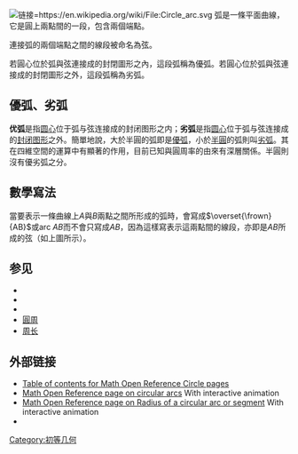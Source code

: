 [[File:Circle_arc.svg|链接=https://en.wikipedia.org/wiki/File:Circle_arc.svg]]
弧是一條平面曲線，它是圓上兩點間的一段，包含兩個端點。

連接弧的兩個端點之間的線段被命名為弦。

若圓心位於弧與弦連接成的封閉圖形之內，這段弧稱為優弧。若圓心位於弧與弦連接成的封閉圖形之外，這段弧稱為劣弧。

== 優弧、劣弧 ==
'''优弧'''是指[[圆心|圆心]]位于弧与弦连接成的封闭图形之内；'''劣弧'''是指[[圆心|圆心]]位于弧与弦连接成的[[封闭图形|封闭图形]]之外。簡單地說，大於半圓的弧即是[[優弧|優弧]]，小於[[半圓|半圓]]的弧則叫[[劣弧|劣弧]]。其在四維空間的運算中有顯著的作用，目前已知與圓周率的由來有深層關係。半圓則沒有優劣弧之分。

== 數學寫法 ==
當要表示一條曲線上<math>A</math>與<math>B</math>兩點之間所形成的弧時，會寫成<math>\overset{\frown} {AB}</math>或<math>\mathrm{arc}\; AB</math>而不會只寫成<math>AB</math>，因為這樣寫表示這兩點間的線段，亦即是<math>AB</math>所成的弦（如上圖所示）。

== 参见 ==
* {{tsl|en|Biarc||Biarc}}
* {{tsl|en|Circular-arc_graph||Circular-arc graph}}
* {{tsl|en|Meridian_arc||Meridian arc}}
* [[圓周|圓周]]
* [[周长|周长]]

== 外部链接 ==
{{Commons category|Circle arcs}}
*[http://www.mathopenref.com/tocs/circlestoc.html Table of contents for Math Open Reference Circle pages] {{Wayback|url=http://www.mathopenref.com/tocs/circlestoc.html |date=20170606141014 }}
*[http://www.mathopenref.com/arc.html Math Open Reference page on circular arcs] {{Wayback|url=http://www.mathopenref.com/arc.html |date=20070930181645 }} With interactive animation
*[http://www.mathopenref.com/arcradius.html Math Open Reference page on Radius of a circular arc or segment] {{Wayback|url=http://www.mathopenref.com/arcradius.html |date=20220310071203 }} With interactive animation
*{{MathWorld | urlname=Arc | title=Arc}}


{{geometry-stub}}

{{几何术语}}

[[Category:初等几何|Category:初等几何]]